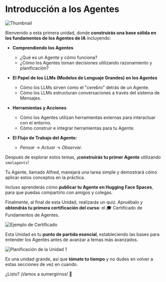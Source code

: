 # Introducción a los Agentes

<img src="https://huggingface.co/datasets/agents-course/course-images/resolve/main/en/unit1/thumbnail.jpg" alt="Thumbnail"/>

Bienvenido a esta primera unidad, donde **construirás una base sólida en los fundamentos de los Agentes de IA** incluyendo:

- **Comprendiendo los Agentes**  
  - ¿Qué es un Agente y cómo funciona?  
  - ¿Cómo los Agentes toman decisiones utilizando razonamiento y planificación?

- **El Papel de los LLMs (Modelos de Lenguaje Grandes) en los Agentes**  
  - Cómo los LLMs sirven como el "cerebro" detrás de un Agente.  
  - Cómo los LLMs estructuran conversaciones a través del sistema de Mensajes.

- **Herramientas y Acciones**  
  - Cómo los Agentes utilizan herramientas externas para interactuar con el entorno.  
  - Cómo construir e integrar herramientas para tu Agente.

- **El Flujo de Trabajo del Agente:** 
  - *Pensar* → *Actuar* → *Observar*.

Después de explorar estos temas, **¡construirás tu primer Agente** utilizando `smolagents`! 

Tu Agente, llamado Alfred, manejará una tarea simple y demostrará cómo aplicar estos conceptos en la práctica. 

Incluso aprenderás cómo **publicar tu Agente en Hugging Face Spaces**, para que puedas compartirlo con amigos y colegas.

Finalmente, al final de esta Unidad, realizarás un quiz. Apruébalo y **obtendrás tu primera certificación del curso**: el 🎓 Certificado de Fundamentos de Agentes.

<img src="https://huggingface.co/datasets/agents-course/course-images/resolve/main/en/unit1/certificate-example.jpg" alt="Ejemplo de Certificado"/>

Esta Unidad es tu **punto de partida esencial**, estableciendo las bases para entender los Agentes antes de avanzar a temas más avanzados.

<img src="https://huggingface.co/datasets/agents-course/course-images/resolve/main/en/unit1/whiteboard-no-check.jpg" alt="Planificación de la Unidad 1"/>

Es una unidad grande, así que **tómate tu tiempo** y no dudes en volver a estas secciones de vez en cuando.

¿Listo? ¡Vamos a sumergirnos! 🚀
